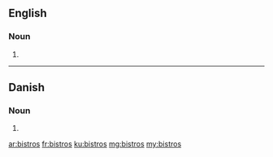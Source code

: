 ==English==
{{wikipedia|lang=en}}
===Noun===
{{head|en|plural}}
# {{plural of|bistro|lang=en}}
----
==Danish==
===Noun===
{{head|en|noun form}}
# {{genitive singular indefinite of|bistro|lang=da}}
[[ar:bistros]]
[[fr:bistros]]
[[ku:bistros]]
[[mg:bistros]]
[[my:bistros]]
